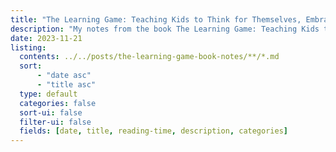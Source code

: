 ```yaml
---
title: "The Learning Game: Teaching Kids to Think for Themselves, Embrace Challenge, and Love Learning"
description: "My notes from the book The Learning Game: Teaching Kids to Think for Themselves, Embrace Challenge, and Love Learning by Ana Lorena Fábrega."
date: 2023-11-21
listing:
  contents: ../../posts/the-learning-game-book-notes/**/*.md
  sort: 
      - "date asc"
      - "title asc"
  type: default
  categories: false
  sort-ui: false
  filter-ui: false
  fields: [date, title, reading-time, description, categories]
---
```

